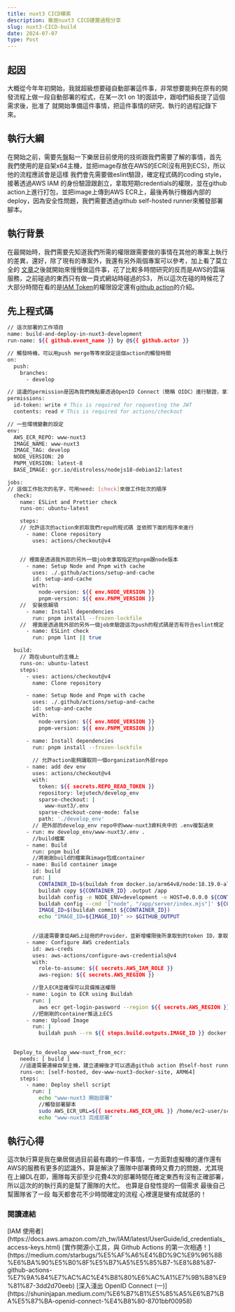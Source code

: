 ```yaml
---
title: nuxt3 CICD模索
description: 樂居nuxt3 CICD建置過程分享
slug: nuxt3-CICD-build
date: 2024-07-07
type: Post
---
```


## 起因
大概從今年年初開始，我就超級想要碰自動部署這件事，非常想要能夠在原有的開發流程上做一段自動部署的程式，在某一次1 on 1的面談中，跟咱們組長提了這個需求後，批准了 就開始準備這件事情，把這件事情的研究、執行的過程記錄下來。

## 執行大綱
在開始之前，需要先盤點一下樂居目前使用的技術跟我們需要了解的事情，首先 我們使用的是自架x64主機，並把image存放在AWS的ECR(沒有用到ECS)，所以他的流程應該會是這樣
我們會先需要做eslint驗證，確定程式碼的coding style，接著透過AWS IAM 的身份驗證跟創立，拿取短期credentials的權限，並在github action上進行打包，並把image上傳到AWS ECR上，最後再執行機器內部的deploy，因為安全性問題，我們需要透過github self-hosted runner來觸發部署腳本。

## 執行背景
在最開始時，我們需要先知道我們所需的權限跟需要做的事情在其他的專案上執行的差異，還好，除了現有的專案外，我還有另外兩個專案可以參考，加上看了莫立全的
[文章](https://kknews.cc/code/oe3yppq.html)之後就開始來慢慢做這件事，花了比較多時間研究的反而是AWS的雲端服務，之前碰過的東西只有做一頁式網站時碰過的S3，
所以這次在碰的時候花了大部分時間在看的是[IAM Token](https://docs.aws.amazon.com/zh_tw/IAM/latest/UserGuide/id_credentials_access-keys.html)的權限設定還有[github action](https://docs.github.com/zh/actions)的介紹。

## 先上程式碼
```sh:App.sh
// 這次部署的工作項目
name: build-and-deploy-in-nuxt3-development
run-name: ${{ github.event_name }} by @${{ github.actor }} 

// 觸發時機，可以用push merge等等來設定這個action的觸發時間
on:  
  push:
    branches:
      - develop

// 這邊的permission是因為我們晚點要透過OpenID Connect（簡稱 OIDC）進行驗證，拿取短期的金鑰驗證來做這次的action
permissions:
  id-token: write # This is required for requesting the JWT
  contents: read # This is required for actions/checkout

// 一些環境變數的設定
env:
  AWS_ECR_REPO: www-nuxt3
  IMAGE_NAME: www-nuxt3
  IMAGE_TAG: develop
  NODE_VERSION: 20
  PNPM_VERSION: latest-8
  BASE_IMAGE: gcr.io/distroless/nodejs18-debian12:latest

jobs:
// 這個工作批次的名字，可用need: [check]來做工作批次的順序
  check:
    name: ESLint and Prettier check
    runs-on: ubuntu-latest

    steps:
    // 允許這次的action來抓取我們repo的程式碼 並依照下面的程序來進行
      - name: Clone repository
        uses: actions/checkout@v4


    // 裡面是透過我外部的另外一個job來拿取指定的pnpm跟node版本
      - name: Setup Node and Pnpm with cache
        uses: ./.github/actions/setup-and-cache
        id: setup-and-cache
        with:
          node-version: ${{ env.NODE_VERSION }}
          pnpm-version: ${{ env.PNPM_VERSION }}
    //  安裝依賴項
      - name: Install dependencies
        run: pnpm install --frozen-lockfile
    //  裡面是透過我外部的另外一個job來驗證這次push的程式碼是否有符合eslint規定
      - name: ESLint check
        run: pnpm lint || true

  build:
    // 跑在ubuntu的主機上
    runs-on: ubuntu-latest
    steps:
      - uses: actions/checkout@v4
        name: Clone repository

      - name: Setup Node and Pnpm with cache
        uses: ./.github/actions/setup-and-cache
        id: setup-and-cache
        with:
          node-version: ${{ env.NODE_VERSION }}
          pnpm-version: ${{ env.PNPM_VERSION }}

      - name: Install dependencies
        run: pnpm install --frozen-lockfile
        
        // 允許action能夠讀取同一個organization外部repo
      - name: add dev env
        uses: actions/checkout@v4
        with: 
          token: ${{ secrets.REPO_READ_TOKEN }}
          repository: lejutech/develop_env
          sparse-checkout: |
            www-nuxt3/.env
          sparse-checkout-cone-mode: false
          path: './develop_env'
        // 把外部的develop_env repo中的www-nuxt3資料夾中的 .env複製過來
      - run: mv develop_env/www-nuxt3/.env .
        //build檔案
      - name: Build
        run: pnpm build
        //將剛剛build的檔案與image包成container
      - name: Build container image
        id: build
        run: |
          CONTAINER_ID=$(buildah from docker.io/arm64v8/node:18.19.0-alpine)
          buildah copy ${CONTAINER_ID} .output /app
          buildah config -e NODE_ENV=development -e HOST=0.0.0.0 ${CONTAINER_ID}
          buildah config --cmd '["node", "/app/server/index.mjs"]' ${CONTAINER_ID}
          IMAGE_ID=$(buildah commit ${CONTAINER_ID})
          echo "IMAGE_ID=${IMAGE_ID}" >> $GITHUB_OUTPUT
  

        //這邊需要拿從AWS上註冊的Provider，並新增權限後所拿取到的token ID，拿取到的短期token
      - name: Configure AWS credentials
        id: aws-creds
        uses: aws-actions/configure-aws-credentials@v4
        with:
          role-to-assume: ${{ secrets.AWS_IAM_ROLE }}
          aws-region: ${{ secrets.AWS_REGION }}

        //登入ECR並確保可以具備推送權限
      - name: Login to ECR using Buildah
        run: |
          aws ecr get-login-password --region ${{ secrets.AWS_REGION }} | buildah login --username AWS --password-stdin ${{ secrets.AWS_ECR_URL }}
        //把剛剛的container推送上ECS
      - name: Upload Image
        run: |
          buildah push --rm ${{ steps.build.outputs.IMAGE_ID }} docker://${{ secrets.AWS_ECR_URL }}/${{ env.AWS_ECR_REPO }}:${{ env.IMAGE_TAG }}
  

  Deploy_to_develop_www-nuxt_from_ecr:
    needs: [ build ]
    //這邊需要連線自架主機，建立連線後才可以透過github action 的self-host runner觸發機器內部的腳本
    runs-on: [self-hosted, dev-www-nuxt3-docker-site, ARM64]
    steps:
      - name: Deploy shell script
        run: |
          echo "www-nuxt3 開始部署"
          //觸發部署腳本
          sudo AWS_ECR_URL=${{ secrets.AWS_ECR_URL }} /home/ec2-user/scripts/apps/www-nuxt3_9007_9008/deploy_from_ecr.sh
          echo "www-nuxt3 完成部署"
```

## 執行心得
這次執行算是我在樂居做過目前最有趣的一件事情，一方面對虛擬機的運作還有AWS的服務有更多的認識外，算是解決了團隊中部署費時又費力的問題，尤其現在上線DL在即，團隊每天卻至少花費4次的部署時間在確定東西有沒有正確部署，所以這次的的執行真的是幫了團隊的大忙。
也算是自發性提的一個需求 最後自己幫團隊省了一段 每天都會花不少時間確定的流程 心裡還是蠻有成就感的！

<h3>閱讀連結</h3>
[IAM 使用者](https://docs.aws.amazon.com/zh_tw/IAM/latest/UserGuide/id_credentials_access-keys.html)
[實作開源小工具，與 Github Actions 的第一次相遇！](https://medium.com/starbugs/%E5%AF%A6%E4%BD%9C%E9%96%8B%E6%BA%90%E5%B0%8F%E5%B7%A5%E5%85%B7-%E8%88%87-github-actions-%E7%9A%84%E7%AC%AC%E4%B8%80%E6%AC%A1%E7%9B%B8%E9%81%87-3dd2d70eeb)
[深入淺出 OpenID Connect (一)](https://shuninjapan.medium.com/%E6%B7%B1%E5%85%A5%E6%B7%BA%E5%87%BA-openid-connect-%E4%B8%80-8701bbf00958)